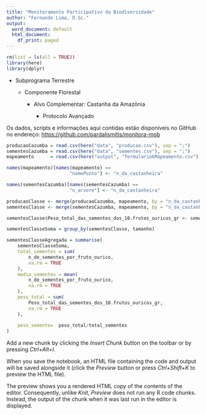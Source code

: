 ```yaml
---
title: "Monitoramento Participativo da Biodiversidade"
author: "Fernando Lima, D.Sc."
output:
  word_document: default
  html_document:
    df_print: paged
---
```


```r
rm(list = ls(all = TRUE))
library(here)
library(dplyr)
```

-   Subprograma Terrestre

    -   Componente Florestal

        -   Alvo Complementar: Castanha da Amazônia

            -   Protocolo Avançado

Os dados, scripts e informações aqui contidas estão disponíveis no GitHub no endereço: <https://github.com/pardalismitis/monitora-mpb>

```r
producaoCazumba = read.csv(here("data", "producao.csv"), sep = ";")
sementesCazumba = read.csv(here("data", "sementes.csv"), sep = ";")
mapeamento      = read.csv(here("output", "formulario6Mapeamento.csv"))

names(mapeamento)[names(mapeamento) ==
                       "nomePonto"] <- "n_da_castanheira"

names(sementesCazumba)[names(sementesCazumba) ==
                       "n_arvore"] <- "n_da_castanheira"

```

```r
producaoClasse <- merge(producaoCazumba, mapeamento, by = "n_da_castanheira")
sementesClasse <- merge(sementesCazumba, mapeamento, by = "n_da_castanheira")
```


```r
sementesClasse$Peso_total_das_sementes_dos_10.frutos_ouricos_gr <- sementesClasse$Peso_total_das_sementes_dos_10.frutos_ouricos_Kg/1000
```

```r
sementesClasseSoma = group_by(sementesClasse, tamanho)

sementesClasseAgregada = summarise(
    sementesClasseSoma,
    total_sementes = sum(
        n_de_sementes_por_fruto_ourico,
        na.rm = TRUE
    ),
    media_sementes = mean(
        n_de_sementes_por_fruto_ourico,
        na.rm = TRUE
    ),
    peso_total = sum(
        Peso_total_das_sementes_dos_10.frutos_ouricos_gr,
        na.rm = TRUE
    ),
    
    peso_semente=  peso_total/total_sementes
)
```

Add a new chunk by clicking the *Insert Chunk* button on the toolbar or by pressing *Ctrl+Alt+I*.

When you save the notebook, an HTML file containing the code and output will be saved alongside it (click the *Preview* button or press *Ctrl+Shift+K* to preview the HTML file).

The preview shows you a rendered HTML copy of the contents of the editor. Consequently, unlike *Knit*, *Preview* does not run any R code chunks. Instead, the output of the chunk when it was last run in the editor is displayed.

